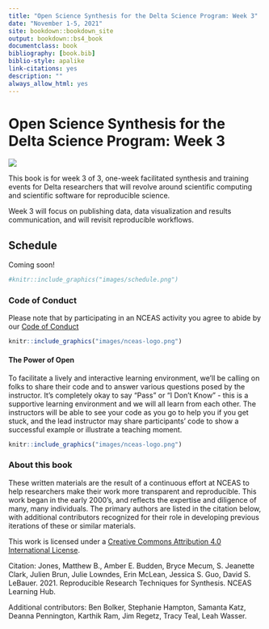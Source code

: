 ```yaml
--- 
title: "Open Science Synthesis for the Delta Science Program: Week 3"
date: "November 1-5, 2021"
site: bookdown::bookdown_site
output: bookdown::bs4_book
documentclass: book
bibliography: [book.bib]
biblio-style: apalike
link-citations: yes
description: ""
always_allow_html: yes
---
```


# Open Science Synthesis for the Delta Science Program: Week 3 {-#reproducible-research-techniques-for-synthesis}

![](images/DSP_Logo_Horizontal.jpg)

This book is for week 3 of 3, one-week facilitated synthesis and training events for Delta researchers that will revolve around scientific computing and scientific software for reproducible science.

Week 3 will focus on publishing data, data visualization and results communication, and will revisit reproducible workflows.

## Schedule

Coming soon!

```r
#knitr::include_graphics("images/schedule.png")
```

### Code of Conduct

Please note that by participating in an NCEAS activity you agree to abide by our [Code of Conduct](https://live-ncea-ucsb-edu-v01.pantheonsite.io/sites/default/files/2020-02/NCEAS_Code-of-Conduct_2019.pdf)



```r
knitr::include_graphics("images/nceas-logo.png")
```

#### The Power of Open

To facilitate a lively and interactive learning environment, we'll be calling on folks to share their code and to answer various questions posed by the instructor. It's completely okay to say "Pass" or "I Don't Know" - this is a supportive learning environment and we will all learn from each other. The instructors will be able to see your code as you go to help you if you get stuck, and the lead instructor may share participants' code to show a successful example or illustrate a teaching moment.


```r
knitr::include_graphics("images/nceas-logo.png")
```

### About this book

These written materials are the result of a continuous effort at NCEAS to help researchers make their work more transparent and reproducible. This work began in the early 2000's, and reflects the expertise and diligence of many, many individuals. The primary authors are listed in the citation below, with additional contributors recognized for their role in developing previous iterations of these or similar materials.

This work is licensed under a [Creative Commons Attribution 4.0 International License](http://creativecommons.org/licenses/by/4.0/).

Citation: Jones, Matthew B., Amber E. Budden, Bryce Mecum, S. Jeanette Clark, Julien Brun, Julie Lowndes, Erin McLean, Jessica S. Guo, David S. LeBauer. 2021. Reproducible Research Techniques for Synthesis. NCEAS Learning Hub.

Additional contributors: Ben Bolker, Stephanie Hampton, Samanta Katz, Deanna Pennington, Karthik Ram, Jim Regetz, Tracy Teal, Leah Wasser. 
